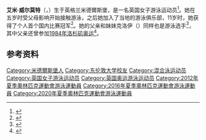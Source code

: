 {{NoteTA|G1=Aquatics}}
{{Infobox swimmer
| name           = 艾米·威尔莫特
| image          = Kazan 2015 - Aimee Willmott 400m medley final.jpg
| image_size     = 220
| alt            =
| caption        = 摄于2015年
| fullname       = 艾米·威尔莫特
| nicknames      =
| national_team  = {{GBR}}<br>{{ENG}}
| strokes        =
| club           = [[斯特灵大学|斯特灵大学]]
| coach          =
| birth_date     = {{Birth date and age|1993|2|26|df=y}}
| birth_place    = {{ENG}}[[米德爾斯堡|米德爾斯堡]]
| death_date     =
| death_place    =
| height         = {{convert|1.71|m|ftin|abbr=no}}
| weight         = {{convert|67.5|kg|lb|abbr=on}}
| website        = 
| medaltemplates = 
{{MedalSport|女子[[游泳|游泳]]}}
{{MedalCountry|{{GBR}}}}
{{MedalCompetition|[[歐洲游泳錦標賽|歐洲游泳錦標賽]]}}
{{MedalSilver|[[2014年欧洲游泳锦标赛|2014 柏林]]|200米个人混合泳}}
{{MedalSilver|[[2020年欧洲游泳锦标赛|2020 布达佩斯]]|400米个人混合泳}}
{{MedalBronze|2014 柏林|400米个人混合泳}}
{{MedalCompetition|欧洲短池游泳锦标赛}}
{{MedalBronze|2012 沙特尔|800米自由泳}}
{{MedalBronze|2013 海宁|400米个人混合泳}}
{{MedalCountry|{{ENG}}}}
{{MedalCompetition|[[英聯邦運動會|英聯邦運動會]]}}
{{MedalGold|[[2018年英联邦运动会|2018 黄金海岸]]|400米个人混合泳}}
{{MedalSilver|[[2014年英联邦运动会|2014 格拉斯哥]]|400米个人混合泳}}
{{MedalSilver|2014 格拉斯哥|200米蝶泳}}
}}

'''艾米·威尔莫特'''（{{lang-en|Aimee Willmott}}，{{bd|1993年|2月26日||}}）生于英格兰米德爾斯堡，是一名英国女子游泳运动员<ref>{{cite web|url=https://www.sports-reference.com/olympics/athletes/wi/aimee-willmott-1.html |title=Aimee Willmott |work=Sport Reference |accessdate=2020-07-15 |archive-url=https://web.archive.org/web/20200418040207/https://www.sports-reference.com/olympics/athletes/wi/aimee-willmott-1.html |archive-date=2020-04-18 }}</ref>。她在五岁时受父母影响开始接触游泳，之后她加入了当地的游泳俱乐部，11岁时，她获得了个人首个国内比赛冠军<ref>{{cite web|url=http://www.fina.org/athletes/aimee-willmott|title=Aimee Willmott|work=[[国际游泳联合会|FINA]]|accessdate=2020-07-15|archiveurl=https://web.archive.org/web/20190909204913/http://www.fina.org/athletes/aimee-willmott|archivedate=2019-09-09}}</ref>。她的父亲{{link-en|斯图尔特·威尔莫特|Stuart Willmott|斯图尔特}}和妹妹克洛伊（{{lang|en|Chloe}}）同样也是游泳选手<ref>{{cite web|url=https://www.gazettelive.co.uk/sport/other-sport/amateur-sport/nunthorpe-swimming-sisters-stars-show-3701684|title=Nunthorpe swimming sisters stars of the show|publisher=Teesside Live|date=2010-07-10|accessdate=2020-07-15|archiveurl=https://archive.today/20200715101348/https://www.gazettelive.co.uk/sport/other-sport/amateur-sport/nunthorpe-swimming-sisters-stars-show-3701684|archivedate=2020-07-15|dead-url=no}}</ref>，其中父亲还曾参加[[1984年夏季奥林匹克运动会|1984年洛杉矶奥运]]<ref>{{cite web|url=https://results.gc2018.com/en/swimming/athlete-profile-n6033469-aimee-willmott.htm|title=Aimee Willmott|work=Gold Coast 2018|accessdate=2020-07-15|archiveurl=https://archive.today/20200715100831/https://results.gc2018.com/en/swimming/athlete-profile-n6033469-aimee-willmott.htm|archivedate=2020-07-15|dead-url=no}}</ref>。

==参考资料==
{{Reflist}}

{{DEFAULTSORT:Willmott, Aimee}}
[[Category:米德爾斯堡人|Category:米德爾斯堡人]]
[[Category:东伦敦大学校友|Category:东伦敦大学校友]]
[[Category:混合泳运动员|Category:混合泳运动员]]
[[Category:英国女子游泳运动员|Category:英国女子游泳运动员]]
[[Category:英国奥运游泳运动员|Category:英国奥运游泳运动员]]
[[Category:2012年夏季奧林匹克運動會游泳運動員|Category:2012年夏季奧林匹克運動會游泳運動員]]
[[Category:2016年夏季奧林匹克運動會游泳運動員|Category:2016年夏季奧林匹克運動會游泳運動員]]
[[Category:2020年夏季奧林匹克運動會游泳運動員|Category:2020年夏季奧林匹克運動會游泳運動員]]